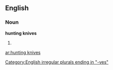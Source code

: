 ==English==

===Noun===
'''hunting knives'''

# {{plural of|[[hunting knife]]}}

[[Category:English irregular plurals ending in "-ves"]]

[[ar:hunting knives]]